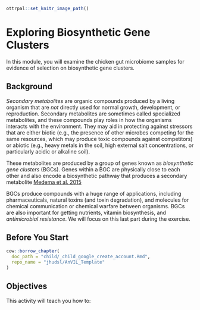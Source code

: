 ```r
ottrpal::set_knitr_image_path()
```

# Exploring Biosynthetic Gene Clusters

In this module, you will examine the chicken gut microbiome samples for evidence of selection on biosynthetic gene clusters.

## Background

*Secondary metabolites* are organic compounds produced by a living organism that are _not_ directly used for normal growth, development, or reproduction. Secondary metabolites are sometimes called specialized metabolites, and these compounds play roles in how the organisms interacts with the environment. They may aid in protecting against stressors that are either biotic (e.g., the presence of other microbes competing for the same resources, which may produce toxic compounds against competitors) or abiotic (e.g., heavy metals in the soil, high external salt concentrations, or particularly acidic or alkaline soil).

These metabolites are produced by a group of genes known as *biosynthetic gene clusters* (BGCs). Genes within a BGC are physically close to each other and also encode a biosynthetic pathway that produces a secondary metabolite  [Medema et al. 2015](https://www.nature.com/articles/nchembio.1890)

BGCs produce compounds with a huge range of applications, including pharmaceuticals, natural toxins (and toxin degradation), and molecules for chemical communication or chemical warfare between organisms. BGCs are also important for getting nutrients, vitamin biosynthesis, and *antimicrobial resistance*. We will focus on this last part during the exercise.

## Before You Start

```r
cow::borrow_chapter(
  doc_path = "child/_child_google_create_account.Rmd",
  repo_name = "jhudsl/AnVIL_Template"
)
```

## Objectives

This activity will teach you how to:



